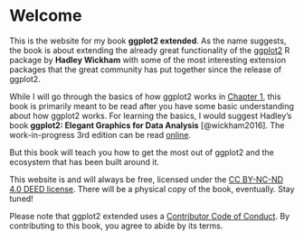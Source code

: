 # Welcome {.unnumbered}

This is the website for my book **ggplot2 extended**. As the name suggests, the book is about extending the already great functionality of the [ggplot2](https://ggplot2.tidyverse.org/) R package by **Hadley Wickham** with some of the most interesting extension packages that the great community has put together since the release of ggplot2.

While I will go through the basics of how ggplot2 works in [Chapter 1](https://ggplot2-extended-book.com/ggplot2), this book is primarily meant to be read after you have some basic understanding about how ggplot2 works. For learning the basics, I would suggest Hadley's book **ggplot2: Elegant Graphics for Data Analysis** [@wickham2016]. The work-in-progress 3rd edition can be read [online](https://ggplot2-book.org/).

But this book will teach you how to get the most out of ggplot2 and the ecosystem that has been built around it.

This website is and will always be free, licensed under the [CC BY-NC-ND 4.0 DEED license](https://creativecommons.org/licenses/by-nc-nd/4.0/). There will be a physical copy of the book, eventually. Stay tuned!

Please note that ggplot2 extended uses a [Contributor Code of Conduct](https://www.contributor-covenant.org/version/2/1/code_of_conduct/). By contributing to this book, you agree to abide by its terms.